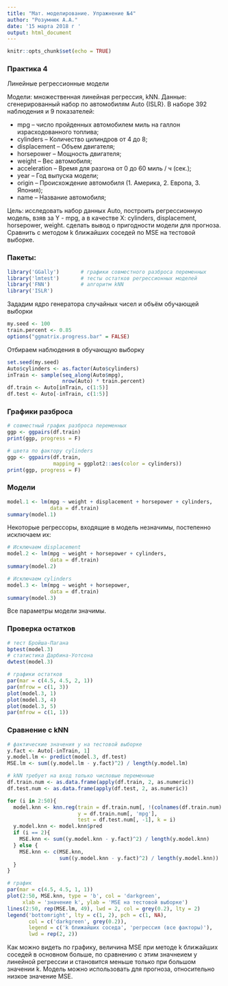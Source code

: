 ---
title: "Мат. моделирование. Упражнение №4"
author: "Розумнюк A.A."
date: '15 марта 2018 г '
output: html_document
---

```{r setup, include=FALSE}
knitr::opts_chunk$set(echo = TRUE)
```
### Практика 4
Линейные регрессионные модели

Модели: множественная линейная регрессия, kNN.
Данные: 	сгенерированный набор по автомобилям Auto {ISLR}. В наборе 392 наблюдения и 9 показателей:

* mpg – число пройденных автомобилем миль на галлон израсходованного топлива;
* cylinders – Количество цилиндров от 4 до 8;
* displacement – Объем двигателя;
* horsepower – Мощность двигателя;
* weight – Вес автомобиля;
* acceleration – Время для разгона от 0 до 60 миль / ч (сек.);
* year – Год выпуска модели;
* origin – Происхождение автомобиля (1. Америка, 2. Европа, 3. Япония);
* name – Название автомобиля;

Цель: исследовать набор данных Auto, построить регрессионную модель, взяв за Y - mpg, а в качестве X: cylinders, displacement, horsepower, weight. сделать вывод о пригодности модели для прогноза. Сравнить с методом k ближайших соседей по MSE на тестовой выборке.

### Пакеты:

```{r}
library('GGally')       # графики совместного разброса переменных
library('lmtest')       # тесты остатков регрессионных моделей
library('FNN')          # алгоритм kNN
library('ISLR')
```

Зададим ядро генератора случайных чисел и объём обучающей выборки

```{r}
my.seed <- 100
train.percent <- 0.85
options("ggmatrix.progress.bar" = FALSE)
```

Отбираем наблюдения в обучающую выборку

```{r}
set.seed(my.seed)
Auto$cylinders <- as.factor(Auto$cylinders)
inTrain <- sample(seq_along(Auto$mpg), 
                  nrow(Auto) * train.percent)
df.train <- Auto[inTrain, c(1:5)]
df.test <- Auto[-inTrain, c(1:5)]

```

### Графики разброса
```{r}
# совместный график разброса переменных
ggp <- ggpairs(df.train)
print(ggp, progress = F)

# цвета по фактору cylinders
ggp <- ggpairs(df.train, 
               mapping = ggplot2::aes(color = cylinders))
print(ggp, progress = F)
```


### Модели

```{r}
model.1 <- lm(mpg ~ weight + displacement + horsepower + cylinders,
              data = df.train)
summary(model.1)
```

Некоторые регрессоры, входящие в модель незначимы, постепенно исключаем их:

```{r}
# Исключаем displacement
model.2 <- lm(mpg ~ weight + horsepower + cylinders,
              data = df.train)
summary(model.2)

# Исключаем cylinders
model.3 <- lm(mpg ~ weight + horsepower,
              data = df.train)
summary(model.3)
```

Все параметры модели значимы.

### Проверка остатков

```{r}
# тест Бройша-Пагана
bptest(model.3)
# статистика Дарбина-Уотсона
dwtest(model.3)

# графики остатков
par(mar = c(4.5, 4.5, 2, 1))
par(mfrow = c(1, 3))
plot(model.3, 1)
plot(model.3, 4)
plot(model.3, 5)
par(mfrow = c(1, 1))
```

### Сравнение с kNN

```{r}
# фактические значения y на тестовой выборке
y.fact <- Auto[-inTrain, 1]
y.model.lm <- predict(model.3, df.test)
MSE.lm <- sum((y.model.lm - y.fact)^2) / length(y.model.lm)

# kNN требует на вход только числовые переменные
df.train.num <- as.data.frame(apply(df.train, 2, as.numeric))
df.test.num <- as.data.frame(apply(df.test, 2, as.numeric))

for (i in 2:50){
  model.knn <- knn.reg(train = df.train.num[, !(colnames(df.train.num) %in% 'mpg')], 
                       y = df.train.num[, 'mpg'], 
                       test = df.test.num[, -1], k = i)
  y.model.knn <- model.knn$pred
  if (i == 2){
    MSE.knn <- sum((y.model.knn - y.fact)^2) / length(y.model.knn)
  } else {
    MSE.knn <- c(MSE.knn, 
                 sum((y.model.knn - y.fact)^2) / length(y.model.knn))
  }
}

# график
par(mar = c(4.5, 4.5, 1, 1))
plot(2:50, MSE.knn, type = 'b', col = 'darkgreen',
     xlab = 'значение k', ylab = 'MSE на тестовой выборке')
lines(2:50, rep(MSE.lm, 49), lwd = 2, col = grey(0.2), lty = 2)
legend('bottomright', lty = c(1, 2), pch = c(1, NA), 
       col = c('darkgreen', grey(0.2)), 
       legend = c('k ближайших соседа', 'регрессия (все факторы)'), 
       lwd = rep(2, 2))
```

Как можно видеть по графику, величина MSE при методе k ближайших соседей в основном больше, по сравнению с этим значнеием у линейной регрессии и становится меньше только при большом значении k. Модель можно использовать для прогноза, относительно низкое значение MSE.